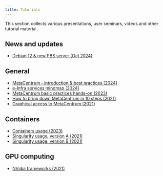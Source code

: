 ```yaml
---
title: Tutorials
---
```

This section collects various presentations, user seminars, videos and other tutorial material.

## News and updates

- [Debian 12 & new PBS server (Oct 2024)](./debian-12.md)

## General

- [MetaCentrum - introduction & best practices (2024)](/img/meta/tutorials/2024_Vorel_einfra.pdf)
- [e-Infra services mindmap (2024)](/img/meta/tutorials/e-Infra-services-mindmap.pdf) 
- [MetaCentrum basic practices hands-on (2023)](https://github.com/CESNET/metacentrum-hands-on/blob/main/2023-11_IBP.md)
- [How to bring down MetaCentrum in 10 steps (2021)](/img/meta/tutorials/How_to_bring_down_MC_in_10_steps.pdf)
- [Graphical access to MetaCentrum (2021)](/img/meta/tutorials/Going_graphical.pdf)

## Containers

- [Containers usage (2023)](/img/meta/tutorials/containers_at_meta_2023.pdf)
- [Singularity usage, version A (2021)](/img/meta/tutorials/singularity_usage_2021_a.pdf)
- [Singularity usage, version B (2021)](/img/meta/tutorials/singularity_usage_2021_b.pdf)

## GPU computing

- [NVidia frameworks (2021)](/img/meta/tutorials/NVidia_GPU_2021.pdf)

